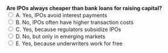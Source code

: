 ::: {.question-block}
<form onsubmit="event.preventDefault(); checkAnswer('module1_mcq_q57')" data-correct-answer="B"> 
  <strong style="display: block;">Are IPOs always cheaper than bank loans for raising capital?</strong> 
  <label><input type="radio" name="module1_mcq_q57" value="A"> A. Yes, IPOs avoid interest payments</label><br>
  <label><input type="radio" name="module1_mcq_q57" value="B"> B. No, IPOs often have higher transaction costs</label><br>
  <label><input type="radio" name="module1_mcq_q57" value="C"> C. Yes, because regulators subsidize IPOs</label><br>
  <label><input type="radio" name="module1_mcq_q57" value="D"> D. No, but only in emerging markets</label><br>
  <label><input type="radio" name="module1_mcq_q57" value="E"> E. Yes, because underwriters work for free</label><br>
</form> 

<div id="feedback-module1_mcq_q57" class="feedback" data-status="" style="display:none;"> 
✅ Correct: B. IPOs involve significant underwriting, legal, and accounting fees. 
</div> 
:::
